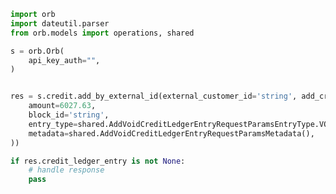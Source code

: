 ```python CreateLedgerEntryExternalId.py
import orb
import dateutil.parser
from orb.models import operations, shared

s = orb.Orb(
    api_key_auth="",
)


res = s.credit.add_by_external_id(external_customer_id='string', add_credit_ledger_entry_request_params=shared.AddVoidCreditLedgerEntryRequestParams(
    amount=6027.63,
    block_id='string',
    entry_type=shared.AddVoidCreditLedgerEntryRequestParamsEntryType.VOID,
    metadata=shared.AddVoidCreditLedgerEntryRequestParamsMetadata(),
))

if res.credit_ledger_entry is not None:
    # handle response
    pass
```
